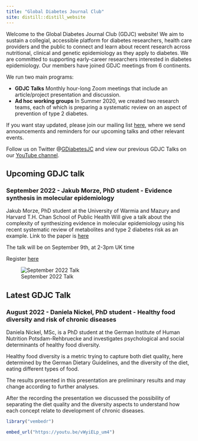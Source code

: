 ```yaml
---
title: "Global Diabetes Journal Club"
site: distill::distill_website
---
```


Welcome to the Global Diabetes Journal Club (GDJC) website! We aim to sustain a collegial, accessible platform for diabetes researchers, health care providers and the public to connect and learn about recent research across nutritional, clinical and genetic epidemiology as they apply to diabetes. We are committed to supporting early-career researchers interested in diabetes epidemiology. Our members have joined GDJC meetings from 6 continents. 

We run two main programs:

  - **GDJC Talks** Monthly hour-long Zoom meetings that include an article/project presentation and discussion. 
  - **Ad hoc working groups** In Summer 2020, we created two research teams, each of which is preparing a systematic review on an aspect of prevention of type 2 diabetes. 
  
If you want stay updated, please join our mailing list [here](https://groups.google.com/g/global-diabetes-journal-club), where we send announcements and reminders for our upcoming talks and other relevant events.

Follow us on Twitter @[GDiabetesJC](https://twitter.com/gdiabetesjc) and view our previous GDJC Talks on our [YouTube channel](https://www.youtube.com/channel/UCdBbu7haaggcoJqmhEx8cdg).

## Upcoming GDJC talk

### September 2022 - Jakub Morze, PhD student - Evidence synthesis in molecular epidemiology

Jakub Morze, PhD student at the University of Warmia and Mazury and Harvard T.H. Chan School of Public Health Will give a talk about the complexity of synthesizing evidence in molecular epidemiology using his recent systematic review of metabolites and type 2 diabetes risk as an example. Link to the paper is [here](https://diabetesjournals.org/care/article/45/4/1013/144892/Metabolomics-and-Type-2-Diabetes-Risk-An-Updated)


The talk will be on September 9th, at 2-3pm UK time

Register [here](https://aarhusuniversity.zoom.us/meeting/register/u5wpf-6qqDMsEtEtFDTFQ99EVeYe9lPIIGSQ)

![September 2022 Talk](images/september_2022_jakub.png)

## Latest GDJC Talk

### August 2022 - Daniela Nickel, PhD student - Healthy food diversity and risk of chronic diseases

Daniela Nickel, MSc, is a PhD student at the German Institute of Human Nutrition Potsdam-Rehbruecke and investigates psychological and social determinants of healthy food diversity. 

Healthy food diversity is a metric trying to capture both diet quality, here determined by the German Dietary Guidelines, and the diversity of the diet, eating different types of food. 

The results presented in this presentation are preliminary results and may change according to further analyses. 

After the recording the presentation we discussed the possibility of separating the diet quality and the diversity aspects to understand how each concept relate to development of chronic diseases. 

```r

library("vembedr")

embed_url("https://youtu.be/vWyiELp_um4")

```

